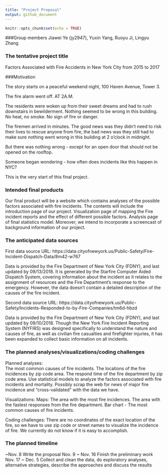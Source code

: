 ```yaml
---
title: "Project Proposal"
output: github_document
---
```


```r
knitr::opts_chunk$set(echo = TRUE)
```

###Group members
Jiawei Ye (jy2947), Yuxin Yang, Ruoyu Ji, Lingyu Zhang

### The tentative project title

Factors Associated with Fire Accidents in New York City from 2015 to 2017

###Motivation

The story starts on a peaceful weekend night, 100 Haven Avenue, Tower 3.  

The fire alarm went off. AT 2A.M. 

The residents were woken up from their sweet dreams and had to rush downstairs in bewilderment. Nothing seemed to be wrong in this building. No heat, no smoke. No sign of fire or danger.   

The firemen arrived in minutes. The good news was they didn't need to risk their lives to rescue anyone from fire, the bad news was they still had to make sure nothing went wrong in this building at 2 o'clock in midnight.  

But there was nothing wrong - except for an open door that should not be opened on the rooftop.  

Someone began wondering - how often does incidents like this happen in NYC? 

This is the very start of this final project.  

### Intended final products

Our final product will be a website which contains analyses of the possible factors associated with fire incidents. The contents will include the introduction page of our project. Visualization page of mapping the Fire incident reports and the effect of different possible factors. Analysis page of final statistics model. Moreover, we intend to incorporate a screencast of background information of our project.

### The anticipated data sources

First data source URL: https://data.cityofnewyork.us/Public-Safety/Fire-Incident-Dispatch-Data/8m42-w767 

Data is provided by the Fire Department of New York City (FDNY), and last updated by 09/13/2018. It is generated by the Starfire Computer Aided Dispatch System, covering information about the incident as it relates to the assignment of resources and the Fire Department’s response to the emergency. However, the data doesn’t contain a detailed description of the causes of the fire incident.

Second data source URL: https://data.cityofnewyork.us/Public-Safety/Incidents-Responded-to-by-Fire-Companies/tm6d-hbzd

Data is provided by the Fire Department of New York City (FDNY), and last updated by 09/10/2018. Though the New York Fire Incident Reporting System (NYFIRS) was designed specifically to understand the nature and causes of fire, as well as civilian fire casualties and firefighter injuries, it has been expanded to collect basic information on all incidents.


### The planned analyses/visualizations/coding challenges
Planned analyses:  
The most common causes of fire incidents. 
The locations of the fire incidences by zip code area. 
The respond time of the fire department by zip code area. 
Use statistical models to analyze the factors associated with fire incidents and mortality. 
Possibly scrap the web for news of major fire incidence and “cross-validated” with the data we have. 

Visualizations: 
Maps: The area with the most fire incidences. The area with the fastest responses from the fire department. 
Bar chart - The most common causes of fire incidents. 

Coding challenges:
There are no coordinates of the exact location of the fire, so we have to use zip code or street names to visualize the incidence of fire. We currently do not know if it is easy to accomplish.


### The planned timeline

~Nov. 8 Write the proposal
Nov. 9 ~ Nov. 16 Finish the preliminary work
Nov. 17 ~ Dec. 5 Collect and clean the data, do exploratory analyses, alternative strategies, describe the approaches and discuss the results
